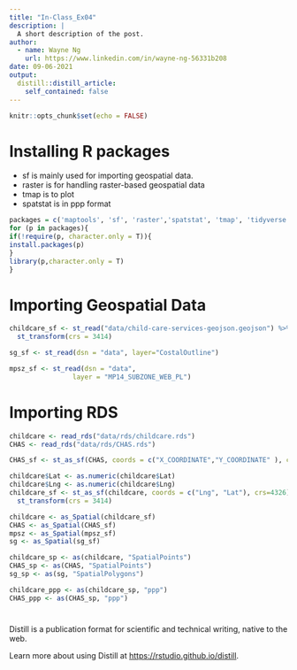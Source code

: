 ```yaml
---
title: "In-Class_Ex04"
description: |
  A short description of the post.
author:
  - name: Wayne Ng
    url: https://www.linkedin.com/in/wayne-ng-56331b208
date: 09-06-2021
output:
  distill::distill_article:
    self_contained: false
---
```



```r
knitr::opts_chunk$set(echo = FALSE)
```

# Installing R packages 
- sf is mainly used for importing geospatial data.
- raster is for handling raster-based geospatial data
- tmap is to plot
- spatstat is in ppp format

```r
packages = c('maptools', 'sf', 'raster','spatstat', 'tmap', 'tidyverse')
for (p in packages){
if(!require(p, character.only = T)){
install.packages(p)
}
library(p,character.only = T)
}
```
# Importing Geospatial Data
```r
childcare_sf <- st_read("data/child-care-services-geojson.geojson") %>%
  st_transform(crs = 3414)
```

```r
sg_sf <- st_read(dsn = "data", layer="CostalOutline")
```
```r
mpsz_sf <- st_read(dsn = "data", 
                layer = "MP14_SUBZONE_WEB_PL")
```
# Importing RDS
```r
childcare <- read_rds("data/rds/childcare.rds")
CHAS <- read_rds("data/rds/CHAS.rds")
```

```r
CHAS_sf <- st_as_sf(CHAS, coords = c("X_COORDINATE","Y_COORDINATE" ), crs=3414)
```

```r
childcare$Lat <- as.numeric(childcare$Lat)
childcare$Lng <- as.numeric(childcare$Lng)
childcare_sf <- st_as_sf(childcare, coords = c("Lng", "Lat"), crs=4326) %>%
  st_transform(crs = 3414)
```
```r
childcare <- as_Spatial(childcare_sf)
CHAS <- as_Spatial(CHAS_sf)
mpsz <- as_Spatial(mpsz_sf)
sg <- as_Spatial(sg_sf)
```
```r
childcare_sp <- as(childcare, "SpatialPoints")
CHAS_sp <- as(CHAS, "SpatialPoints")
sg_sp <- as(sg, "SpatialPolygons")
```
```r
childcare_ppp <- as(childcare_sp, "ppp")
CHAS_ppp <- as(CHAS_sp, "ppp")
```


# 

Distill is a publication format for scientific and technical writing, native to the web.

Learn more about using Distill at <https://rstudio.github.io/distill>.


